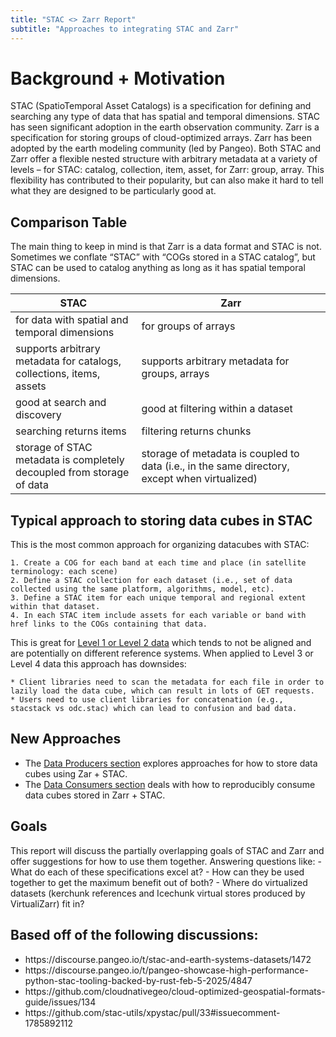 ```yaml
---
title: "STAC <> Zarr Report"
subtitle: "Approaches to integrating STAC and Zarr"
---
```


# Background + Motivation

STAC (SpatioTemporal Asset Catalogs) is a specification for defining and searching any type of data that has spatial and temporal dimensions. STAC has seen significant adoption in the earth observation community. Zarr is a specification for storing groups of cloud-optimized arrays. Zarr has been adopted by the earth modeling community (led by Pangeo). Both STAC and Zarr offer a flexible nested structure with arbitrary metadata at a variety of levels -- for STAC: catalog, collection, item, asset, for Zarr: group, array. This flexibility has contributed to their popularity, but can also make it hard to tell what they are designed to be particularly good at.

## Comparison Table

The main thing to keep in mind is that Zarr is a data format and STAC is not. Sometimes we conflate "STAC" with "COGs stored in a STAC catalog", but STAC can be used to catalog anything as long as it has spatial temporal dimensions.

| STAC | Zarr |
| -- | --- |
| for data with spatial and temporal dimensions | for groups of arrays |
| supports arbitrary metadata for catalogs, collections, items, assets | supports arbitrary metadata for groups, arrays |
| good at search and discovery | good at filtering within a dataset |
| searching returns items | filtering returns chunks |
| storage of STAC metadata is completely decoupled from storage of data | storage of metadata is coupled to data (i.e., in the same directory, except when virtualized) |

## Typical approach to storing data cubes in STAC

This is the most common approach for organizing datacubes with STAC:

    1. Create a COG for each band at each time and place (in satellite terminology: each scene)
    2. Define a STAC collection for each dataset (i.e., set of data collected using the same platform, algorithms, model, etc).
    3. Define a STAC item for each unique temporal and regional extent within that dataset.
    4. In each STAC item include assets for each variable or band with href links to the COGs containing that data.

This is great for [Level 1 or Level 2 data](https://www.earthdata.nasa.gov/learn/earth-observation-data-basics/data-processing-levels) which tends to not be aligned and are potentially on different reference systems. When applied to Level 3 or Level 4 data this approach has downsides:

    * Client libraries need to scan the metadata for each file in order to lazily load the data cube, which can result in lots of GET requests.
    * Users need to use client libraries for concatenation (e.g., stacstack vs odc.stac) which can lead to confusion and bad data.

## New Approaches

- The [Data Producers section](./data-producers) explores approaches for how to store data cubes using Zar + STAC.
- The [Data Consumers section](./data-consumers) deals with how to reproducibly consume data cubes stored in Zarr + STAC.

## Goals

This report will discuss the partially overlapping goals of STAC and Zarr and offer suggestions for how to use them together. Answering questions like:
 - What do each of these specifications excel at?
 - How can they be used together to get the maximum benefit out of both?
 - Where do virtualized datasets (kerchunk references and Icechunk virtual stores produced by VirtualiZarr) fit in?


## Based off of the following discussions:
 - https://discourse.pangeo.io/t/stac-and-earth-systems-datasets/1472
 - https://discourse.pangeo.io/t/pangeo-showcase-high-performance-python-stac-tooling-backed-by-rust-feb-5-2025/4847
 - https://github.com/cloudnativegeo/cloud-optimized-geospatial-formats-guide/issues/134
 - https://github.com/stac-utils/xpystac/pull/33#issuecomment-1785892112
